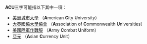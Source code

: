 '''ACU'''三字可能指以下其中一項：

* [[美洲城市大學|美洲城市大學]] （'''A'''merican '''C'''ity '''U'''niversity）
* [[大英國協大學協會|大英國協大學協會]] （'''A'''ssociation of '''C'''ommonwealth '''U'''niversities）
* [[陸軍作戰服|美國陸軍作戰服]] （'''A'''rmy '''C'''ombat '''U'''niform）
* [[亞元|亞元]] （'''A'''sian '''C'''urrency '''U'''nit）

{{disambig|cat=三字拉丁字母縮寫消歧義}}
